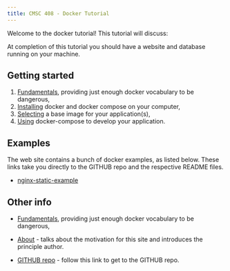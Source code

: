 ```yaml
---
title: CMSC 408 - Docker Tutorial
---
```


Welcome to the docker tutorial!  This tutorial will discuss:

At completion of this tutorial you should have a website and database running on your machine.

## Getting started

1. [Fundamentals](fundamentals.qmd), providing just enough docker vocabulary to be dangerous,
1. [Installing](installing-docker-mac.qmd) docker and docker compose on your computer,
2. [Selecting](selecting-base-image.qmd) a base image for your application(s),
3. [Using](using-docker-compose.qmd) docker-compose to develop your application.

## Examples

The web site contains a bunch of docker examples, as listed below.  These links take you 
directly to the GITHUB repo and the respective README files.

* [nginx-static-example](https://github.com/vcu-ssg/ssg-quarto-docker-tutorial/tree/main/site/nginx-static-example)

## Other info

* [Fundamentals](fundamentals.qmd), providing just enough docker vocabulary to be dangerous,

* [About](about.qmd) - talks about the motivation for this site and introduces the principle author.

* [GITHUB repo](https://vcu-ssg.github.io/ssg-quarto-docker-tutorial/) - follow this link to get to the GITHUB repo.
